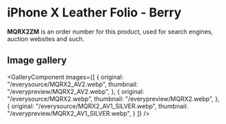 
# iPhone X Leather Folio - Berry

<Callout type='info' emoji='👉🏻'>**MQRX2ZM** is an order number for this product, used for search engines, auction websites and such.</Callout>

## Image gallery

<GalleryComponent
    images={[
      {
        original: "/everysource/MQRX2_AV2.webp",
        thumbnail: "/everypreview/MQRX2_AV2.webp",
      },
      {
        original: "/everysource/MQRX2.webp",
        thumbnail: "/everypreview/MQRX2.webp",
      },
      {
        original: "/everysource/MQRX2_AV1_SILVER.webp",
        thumbnail: "/everypreview/MQRX2_AV1_SILVER.webp",
      }
    ]}
  />

